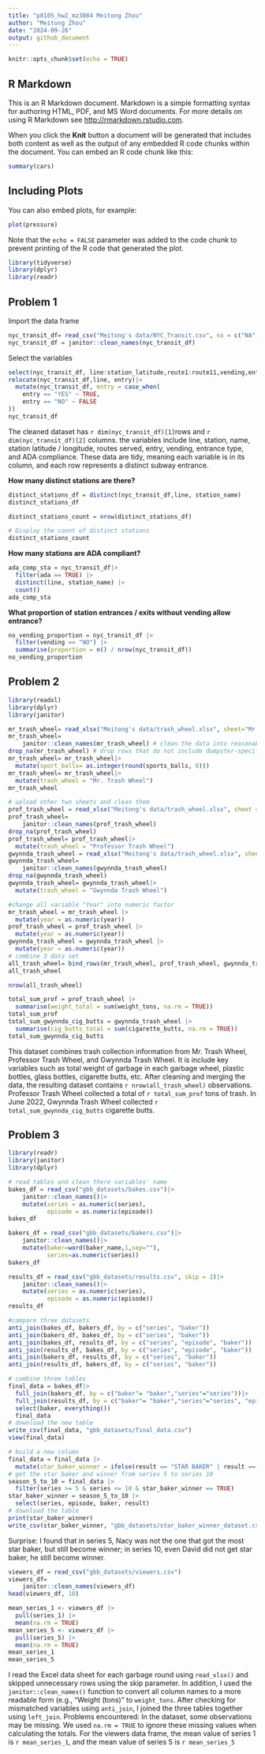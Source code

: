 ```yaml
---
title: "p8105_hw2_mz3084 Meitong Zhou"
author: "Meitong Zhou"
date: "2024-09-26"
output: github_document
---
```


```r
knitr::opts_chunk$set(echo = TRUE)
```

## R Markdown

This is an R Markdown document. Markdown is a simple formatting syntax for authoring HTML, PDF, and MS Word documents. For more details on using R Markdown see <http://rmarkdown.rstudio.com>.

When you click the **Knit** button a document will be generated that includes both content as well as the output of any embedded R code chunks within the document. You can embed an R code chunk like this:

```r
summary(cars)
```

## Including Plots

You can also embed plots, for example:

```r
plot(pressure)
```

Note that the `echo = FALSE` parameter was added to the code chunk to prevent printing of the R code that generated the plot.

```r
library(tidyverse)
library(dplyr)
library(readr)
```

## Problem 1

Import the data frame
```r
nyc_transit_df= read_csv("Meitong's data/NYC_Transit.csv", na = c("NA", "", "."))
nyc_transit_df = janitor::clean_names(nyc_transit_df)
```
Select the variables

```r
select(nyc_transit_df, line:station_latitude,route1:route11,vending,entrance_type,entry,ada)
relocate(nyc_transit_df,line, entry)|>
  mutate(nyc_transit_df, entry = case_when(
    entry == "YES" ~ TRUE,
    entry == "NO" ~ FALSE
))
nyc_transit_df
```

The cleaned dataset has `r dim(nyc_transit_df)[1]`rows and `r dim(nyc_transit_df)[2]` columns. the variables include line, station, name, station latitude / longitude, routes served, entry, vending, entrance type, and ADA compliance. These data are tidy, meaning each variable is in its column, and each row represents a distinct subway entrance.

**How many distinct stations are there?**

```r
distinct_stations_df = distinct(nyc_transit_df,line, station_name)
distinct_stations_df
```

```r
distinct_stations_count = nrow(distinct_stations_df)

# Display the count of distinct stations
distinct_stations_count
```

**How many stations are ADA compliant?**

```r
ada_comp_sta = nyc_transit_df|>
  filter(ada == TRUE) |>
  distinct(line, station_name) |>
  count()
ada_comp_sta
```
**What proportion of station entrances / exits without vending allow entrance?**
```r
no_vending_proportion = nyc_transit_df |>
  filter(vending == "NO") |>
  summarise(proportion = n() / nrow(nyc_transit_df))
no_vending_proportion
```

## Problem 2
```r
library(readxl)
library(dplyr)
library(janitor)
```

```r
mr_trash_wheel= read_xlsx("Meitong's data/trash_wheel.xlsx", sheet="Mr. Trash Wheel", skip=1,na = c(".", "NA", ""), col_names = TRUE)
mr_trash_wheel= 
    janitor::clean_names(mr_trash_wheel) # clean the data into reasonable var name.
drop_na(mr_trash_wheel) # drop rows that do not include dumpster-specific data
mr_trash_wheel= mr_trash_wheel|>
  mutate(sport_balls= as.integer(round(sports_balls, 0)))
mr_trash_wheel= mr_trash_wheel|>
  mutate(trash_wheel = "Mr. Trash Wheel")
mr_trash_wheel
```
```r
# upload other two sheets and clean them
prof_trash_wheel = read_xlsx("Meitong's data/trash_wheel.xlsx", sheet = "Professor Trash Wheel", skip = 1)
prof_trash_wheel= 
    janitor::clean_names(prof_trash_wheel)
drop_na(prof_trash_wheel)
prof_trash_wheel= prof_trash_wheel|>
  mutate(trash_wheel = "Professor Trash Wheel")
gwynnda_trash_wheel = read_xlsx("Meitong's data/trash_wheel.xlsx", sheet = "Gwynnda Trash Wheel", skip = 1)
gwynnda_trash_wheel= 
    janitor::clean_names(gwynnda_trash_wheel)
drop_na(gwynnda_trash_wheel)
gwynnda_trash_wheel= gwynnda_trash_wheel|>
  mutate(trash_wheel = "Gwynnda Trash Wheel")
```
```r
#change all variable "Year" into numeric factor
mr_trash_wheel = mr_trash_wheel |>
  mutate(year = as.numeric(year))
prof_trash_wheel = prof_trash_wheel |>
  mutate(year = as.numeric(year))
gwynnda_trash_wheel = gwynnda_trash_wheel |>
  mutate(year = as.numeric(year))
# combine 3 data set
all_trash_wheel= bind_rows(mr_trash_wheel, prof_trash_wheel, gwynnda_trash_wheel)
all_trash_wheel
```
```r
nrow(all_trash_wheel) 
```

```r
total_sum_prof = prof_trash_wheel |>
  summarise(weight_total = sum(weight_tons, na.rm = TRUE))
total_sum_prof
total_sum_gwynnda_cig_butts = gwynnda_trash_wheel |>
  summarise(cig_butts_total = sum(cigarette_butts, na.rm = TRUE))
total_sum_gwynnda_cig_butts
```


This dataset combines trash collection information from Mr. Trash Wheel, Professor Trash Wheel, and Gwynnda Trash Wheel. It is include key variables such as total weight of garbage in each garbage wheel, plastic bottles, glass bottles, cigarette butts, etc. After cleaning and merging the data, the resulting dataset contains `r nrow(all_trash_wheel)`  observations. Professor Trash Wheel collected a total of `r total_sum_prof` tons of trash. In June 2022, Gwynnda Trash Wheel collected `r total_sum_gwynnda_cig_butts` cigarette butts.

## Problem 3

```r
library(readr)
library(janitor)
library(dplyr)
```

```r
# read tables and clean there variables' name
bakes_df = read_csv("gbb_datasets/bakes.csv")|>
    janitor::clean_names()|>
    mutate(series = as.numeric(series),
           episode = as.numeric(episode))
bakes_df

bakers_df = read_csv("gbb_datasets/bakers.csv")|>
    janitor::clean_names()|>
    mutate(baker=word(baker_name,1,sep=""),
           series=as.numeric(series))
bakers_df

results_df = read_csv("gbb_datasets/results.csv", skip = 2)|>
    janitor::clean_names()|>
    mutate(series = as.numeric(series),
           episode = as.numeric(episode))
results_df 
```

```r
#campare three datasets
anti_join(bakes_df, bakers_df, by = c("series", "baker"))
anti_join(bakers_df, bakes_df, by = c("series", "baker"))
anti_join(bakes_df, results_df, by = c("series", "episode", "baker"))
anti_join(results_df, bakes_df, by = c("series", "episode", "baker"))
anti_join(bakers_df, results_df, by = c("series", "baker"))
anti_join(results_df, bakers_df, by = c("series", "baker"))
```
```r
# combine three tables
final_data = bakes_df|>
  full_join(bakers_df, by = c("baker"= "baker","series"="series"))|>
  full_join(results_df, by = c("baker"= "baker","series"="series", "episode"= "episode"))|>
  select(baker, everything())
  final_data
# download the new table
write_csv(final_data, "gbb_datasets/final_data.csv")
view(final_data)
```

```r
# build a new column
final_data = final_data |>
  mutate(star_baker_winner = ifelse(result == "STAR BAKER" | result == "WINNER", TRUE, FALSE))
# get the star baker and winner from series 5 to series 10
season_5_to_10 = final_data |>
  filter(series >= 5 & series <= 10 & star_baker_winner == TRUE)
star_baker_winner = season_5_to_10 |>
  select(series, episode, baker, result)
# download the table
print(star_baker_winner)
write_csv(star_baker_winner, "gbb_datasets/star_baker_winner_dataset.csv")
```
Surprise: I found that in series 5, Nacy was not the one that got the most star baker, but still become winner; in series 10, even David did not get star baker, he still become winner.

```r
viewers_df = read_csv("gbb_datasets/viewers.csv")
viewers_df= 
    janitor::clean_names(viewers_df)
head(viewers_df, 10)
```
```r
mean_series_1 <- viewers_df |> 
  pull(series_1) |> 
  mean(na.rm = TRUE)
mean_series_5 <- viewers_df |> 
  pull(series_5) |> 
  mean(na.rm = TRUE)
mean_series_1
mean_series_5
```

I read the Excel data sheet for each garbage round using `read_xlsx()` and skipped unnecessary rows using the skip parameter. In addition, I used the `janitor::clean_names()` function to convert all column names to a more readable form (e.g., "Weight (tons)" to `weight_tons`. After checking for mismatched variables using `anti_join`, I joined the three tables together using `left_join`. Problems encountered: In the dataset, some observations may be missing. We used `na.rm = TRUE` to ignore these missing values when calculating the totals. For the viewers data frame, the mean value of series 1 is `r mean_series_1`, and the mean value of series 5 is `r mean_series_5`






